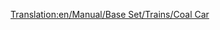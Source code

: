 [[Translation:en/Manual/Base Set/Trains/Coal Car]]
{{it/Manual/Base Set/Trains/Vagoni|Picture= [[File:en/Manual/Base Set/Trains/Coaltruck.png]]
|Name=Carro trasporto carbone
|NormalCost=€ 2.062
|NormalWeight=18 / 48 t
|NormalCapacity=30 tonnellate di carbone
|MonoCost="
|MonoWeight=18 / 53 t
|MonoCapacity=35 tonnellate di carbone
|MagCost="
|MagWeight=18 / 55 t
|MagCapacity=37 tonnellate di carbone
|Description=Il carro per il trasporto [[it/Carbone|carbone]] è specializzato in questo tipo di carico, prodotto dalle miniere di carbone e utilizzato dalle centrali elettriche. È disponibile solo per i climi [[en/Clima#temperato|temperato]] e [[en/Clima#sub-artico|sub-artico]].
}}